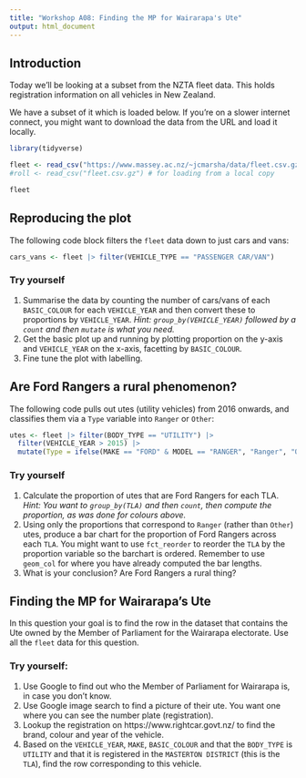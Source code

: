 ```yaml
---
title: "Workshop A08: Finding the MP for Wairarapa's Ute"
output: html_document
---
```


## Introduction

Today we'll be looking at a subset from the NZTA fleet data. This holds registration information on all vehicles in New Zealand.

We have a subset of it which is loaded below. If you're on a slower internet connect, you might want to download the data from the URL and load it locally.

```r
library(tidyverse)

fleet <- read_csv("https://www.massey.ac.nz/~jcmarsha/data/fleet.csv.gz")
#roll <- read_csv("fleet.csv.gz") # for loading from a local copy

fleet
```

## Reproducing the plot

The following code block filters the `fleet` data down to just cars and vans:

```r
cars_vans <- fleet |> filter(VEHICLE_TYPE == "PASSENGER CAR/VAN")
```

### Try yourself

1. Summarise the data by counting the number of cars/vans of each `BASIC_COLOUR` for each `VEHICLE_YEAR` and then convert these to proportions by `VEHICLE_YEAR`. *Hint: `group_by(VEHICLE_YEAR)` followed by a `count` and then `mutate` is what you need.*
2. Get the basic plot up and running by plotting proportion on the y-axis and `VEHICLE_YEAR` on the x-axis, facetting by `BASIC_COLOUR`.
3. Fine tune the plot with labelling.


## Are Ford Rangers a rural phenomenon?

The following code pulls out utes (utility vehicles) from 2016 onwards, and classifies them via a `Type` variable into `Ranger` or `Other`:

```r
utes <- fleet |> filter(BODY_TYPE == "UTILITY") |>
  filter(VEHICLE_YEAR > 2015) |>
  mutate(Type = ifelse(MAKE == "FORD" & MODEL == "RANGER", "Ranger", "Other"))
```

### Try yourself

1. Calculate the proportion of utes that are Ford Rangers for each TLA. *Hint: You want to `group_by(TLA)` and then `count`, then compute the proportion, as was done for colours above.*
2. Using only the proportions that correspond to `Ranger` (rather than `Other`) utes, produce a bar chart for the proportion of Ford Rangers across each `TLA`. You might want to use `fct_reorder` to reorder the `TLA` by the proportion variable so the barchart is ordered. Remember to use `geom_col` for where you have already computed the bar lengths.
3. What is your conclusion? Are Ford Rangers a rural thing?


## Finding the MP for Wairarapa's Ute

In this question your goal is to find the row in the dataset that contains the Ute owned by the Member of Parliament for the Wairarapa electorate. Use all the `fleet` data for this question.

### Try yourself:

1. Use Google to find out who the Member of Parliament for Wairarapa is, in case you don't know.
2. Use Google image search to find a picture of their ute. You want one where you can see the number plate (registration).
3. Lookup the registration on https://www.rightcar.govt.nz/ to find the brand, colour and year of the vehicle.
4. Based on the `VEHICLE_YEAR`, `MAKE`, `BASIC_COLOUR` and that the `BODY_TYPE` is `UTILITY` and that it is registered in the `MASTERTON DISTRICT` (this is the `TLA`), find the row corresponding to this vehicle.
